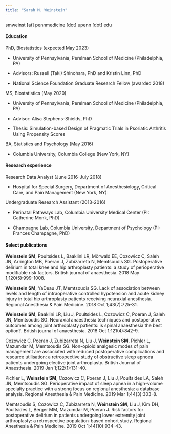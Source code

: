 ```yaml
---
title: "Sarah M. Weinstein"
---
```

smweinst [at] pennmedicine [dot] upenn [dot] edu

#### __Education__

PhD, Biostatistics (expected May 2023)

- University of Pennsylvania, Perelman School of Medicine (Philadelphia, PA)

- Advisors: Russell (Taki) Shinohara, PhD and Kristin Linn, PhD

- National Science Foundation Graduate Research Fellow (awarded 2018)

MS, Biostatistics (May 2020)

- University of Pennsylvania, Perelman School of Medicine (Philadelphia, PA)

- Advisor: Alisa Stephens-Shields, PhD

- Thesis: Simulation-based Design of Pragmatic Trials in Psoriatic Arthritis Using Propensity Scores

BA, Statistics and Psychology (May 2016)

- Columbia University, Columbia College (New York, NY)

#### __Research experience__

Research Data Analyst (June 2016-July 2018) 

- Hospital for Special Surgery, Department of Anesthesiology, Critical Care, and Pain Management (New York, NY)

Undergraduate Research Assistant (2013-2016)

- Perinatal Pathways Lab, Columbia University Medical Center (PI: Catherine Monk, PhD)

- Champagne Lab, Columbia University, Department of Psychology (PI: Frances Champagne, PhD)


#### __Select publications__

__Weinstein SM__, Poultsides L, Baaklini LR, Mörwald EE, Cozowicz C, Saleh JN, Arrington MB, Poeran J, Zubizarreta N, Memtsoudis SG. Postoperative delirium in total knee and hip arthroplasty patients: a study of perioperative modifiable risk factors. British journal of anaesthesia. 2018 May 1;120(5):999-1008.

__Weinstein SM__, YaDeau JT, Memtsoudis SG. Lack of association between levels and length of intraoperative controlled hypotension and acute kidney injury in total hip arthroplasty patients receiving neuraxial anesthesia. Regional Anesthesia & Pain Medicine. 2018 Oct 1;43(7):725-31.

__Weinstein SM__, Baaklini LR, Liu J, Poultsides L, Cozowicz C, Poeran J, Saleh JN, Memtsoudis SG. Neuraxial anaesthesia techniques and postoperative outcomes among joint arthroplasty patients: is spinal anaesthesia the best option?. British journal of anaesthesia. 2018 Oct 1;121(4):842-9.

Cozowicz C, Poeran J, Zubizarreta N, Liu J, __Weinstein SM__, Pichler L, Mazumdar M, Memtsoudis SG. Non-opioid analgesic modes of pain management are associated with reduced postoperative complications and resource utilisation: a retrospective study of obstructive sleep apnoea patients undergoing elective joint arthroplasty. British Journal of Anaesthesia. 2019 Jan 1;122(1):131-40.

Pichler L, __Weinstein SM__, Cozowicz C, Poeran J, Liu J, Poultsides LA, Saleh JN, Memtsoudis SG. Perioperative impact of sleep apnea in a high-volume specialty practice with a strong focus on regional anesthesia: a database analysis. Regional Anesthesia & Pain Medicine. 2019 Mar 1;44(3):303-8.

Memtsoudis S, Cozowicz C, Zubizarreta N, __Weinstein SM__, Liu J, Kim DH, Poultsides L, Berger MM, Mazumdar M, Poeran J. Risk factors for postoperative delirium in patients undergoing lower extremity joint arthroplasty: a retrospective population-based cohort study. Regional Anesthesia & Pain Medicine. 2019 Oct 1;44(10):934-43.




